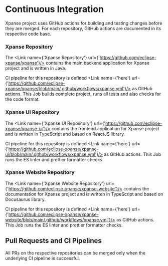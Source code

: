 
# Continuous Integration

Xpanse project uses GitHub actions for building and testing changes before they are merged.
For each repository, GitHub actions are documented in its respective code base.

### Xpanse Repository

The <Link name={'Xpanse Repository'} url={'https://github.com/eclipse-xpanse/xpanse'}/> contains the main backend application for Xpanse project and is written in Java.

CI pipeline for this repository is defined <Link name={'here'} url={'https://github.com/eclipse-xpanse/xpanse/blob/main/.github/workflows/xpanse.yml'}/> as GitHub actions.
This Job builds complete project, runs all tests and also checks for the code format.

### Xpanse UI Repository

The <Link name={'Xpanse UI Repository'} url={'https://github.com/eclipse-xpanse/xpanse-ui'}/> contains the frontend application for Xpanse project and is written in TypeScript and based on ReactJS library.

CI pipeline for this repository is defined <Link name={'here'} url={'https://github.com/eclipse-xpanse/xpanse-ui/blob/main/.github/workflows/xpanse.yml'}/> as GitHub actions.
This Job runs the ES linter and prettier formatter checks.

### Xpanse Website Repository

The <Link name={'Xpanse Website Repository'} url={'https://github.com/eclipse-xpanse/xpanse-website'}/> contains the documentation for Xpanse project and is written in TypeScript and based on Docusaurus library.

CI pipeline for this repository is defined <Link name={'here'} url={'https://github.com/eclipse-xpanse/xpanse-website/blob/main/.github/workflows/xpanse.yml'}/> as GitHub actions.
This Job runs the ES linter and prettier formatter checks.

## Pull Requests and CI Pipelines

All PRs on the respective repositories can be merged only when the underlying CI pipeline is successful.
